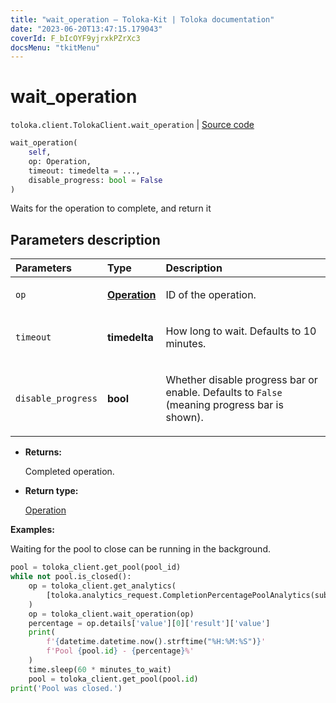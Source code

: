 ```yaml
---
title: "wait_operation — Toloka-Kit | Toloka documentation"
date: "2023-06-20T13:47:15.179043"
coverId: F_bIcOYF9yjrxkPZrXc3
docsMenu: "tkitMenu"
---
```


# wait_operation

`toloka.client.TolokaClient.wait_operation` | [Source code](https://github.com/Toloka/toloka-kit/blob/v1.2.0/src/client/__init__.py#L2842)

```python
wait_operation(
    self,
    op: Operation,
    timeout: timedelta = ...,
    disable_progress: bool = False
)
```

Waits for the operation to complete, and return it

## Parameters description

| Parameters | Type | Description |
| :----------| :----| :-----------|
`op`|**[Operation](/docs/toloka-kit/reference/toloka.client.operations.Operation)**|<p>ID of the operation.</p>
`timeout`|**timedelta**|<p>How long to wait. Defaults to 10 minutes.</p>
`disable_progress`|**bool**|<p>Whether disable progress bar or enable. Defaults to `False` (meaning progress bar is shown).</p>

* **Returns:**

  Completed operation.

* **Return type:**

  [Operation](/docs/toloka-kit/reference/toloka.client.operations.Operation)

**Examples:**

Waiting for the pool to close can be running in the background.

```python
pool = toloka_client.get_pool(pool_id)
while not pool.is_closed():
    op = toloka_client.get_analytics(
        [toloka.analytics_request.CompletionPercentagePoolAnalytics(subject_id=pool.id)]
    )
    op = toloka_client.wait_operation(op)
    percentage = op.details['value'][0]['result']['value']
    print(
        f'{datetime.datetime.now().strftime("%H:%M:%S")}'
        f'Pool {pool.id} - {percentage}%'
    )
    time.sleep(60 * minutes_to_wait)
    pool = toloka_client.get_pool(pool.id)
print('Pool was closed.')
```